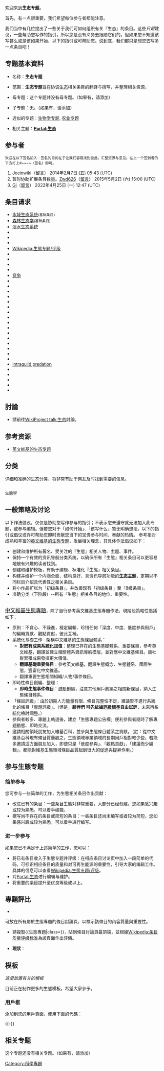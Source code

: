 {{中文维基人}}
{{维基专题状态|inactive|portal=生态|topic=[[生态|生态]]}}
<div class="tright">
{{Articles by Quality and Importance
| project=生态
| template=生态专题
| custom_score = 特色10分，甲級9.5分，優良9分，乙級8分，丙級6分，列表或初級3分，小作品0分，未評不計分。
| fa_score    = 10
| fl_score    = 10
| a_score     = 9.5
| ga_score    = 9
| b_score     = 8
| c_score     = 6
| list_score  = 3
| start_score = 3
| stub_score  = 0
| unassessed_score = no
}}</div>
欢迎来到'''生态专题'''。

首先，有一点很重要，我们希望每位参与者都能注意。

我们当中有几位提出了一些关于我们可如何组织有关『生态』的条目。这些''只是''建议，一些帮助您写作的指引，所以您是没有义务去跟随它们的。但如果您不知道该写甚么或是该如果开始，以下的指引或可帮助您。说到底，我们都只是想您去写多一点条目吧！

{{Wikipedia:生态专题/条目计数}}

==专题基本資料==
*名称：'''生态专题'''

*范围：'''生态专题'''旨在协调[[生态|生态]]相关条目的翻译与撰写，并整理相关资源。

*母专题：这个专题并没有母专题。（如果有，请添加）

*子专题：无。（如果有，请添加）

*近似的专题：[[WikiProject:生物學|生物学专题]], [[WikiProject:農業|农业专题]]

*相关主题：'''[[Portal:生态|Portal:生态]]'''

==参与者==
<small>欢迎在以下签名加入：签名的目的在于让我们容易找到彼此，汇整资源与意见。在上一个签到者的下方打上<nowiki>#~~~~</nowiki>（签名）即可。</small>
#[[User:Joeinwiki|Joeinwiki]]（[[User_talk:Joeinwiki|留言]]） 2014年2月7日 (五) 05:43 (UTC)
#暂时协助扩展条目数量。[[User:Zwd626|Zwd626]]（[[User_talk:Zwd626|留言]]） 2015年5月2日 (六) 15:00 (UTC)
#[[User:Ginkos520isthebest|Gi]]（[[User_talk:Ginkos520isthebest|留言]]） 2022年4月25日 (一) 12:47 (UTC)

==条目请求==
{{colbegin}}
* [[水域生态系统|水域生态系统]]<small>(基础条目)</small>
* [[森林生态学|森林生态学]]<small>(基础条目)</small>
* [[淡水生态系统|淡水生态系统]]
* {{link-en|河流生态系统|River ecosystem}}
* {{link-en|湖泊生态系统|Lake ecosystem}}
* {{link-en|陆地生态系统|Terrestrial ecosystem}}
* [[Wikipedia:生態专题/评级|Wikipedia:生態专题/评级]]
* {{link-en|非生物压力|Abiotic stress}}
* {{link-en|行为生态学|Behavioral ecology}}
* {{link-en|生物因子|Biotic component}}
* {{link-en|生物压力|Biotic stress}}
* [[竞争_(生物学)|竞争]]
* {{link-en|生态系统生态学|Ecosystem ecology}}
* {{link-en|生態系統模型|Ecosystem model}}
* {{link-en|摄食行为列表|List of feeding behaviours}}
* {{link-en|生态学代谢学说|Metabolic theory of ecology}}
* {{link-en|生态生产力|Productivity (ecology)}}
* {{link-en|初级生产者|Primary producers|生产者}}
* {{link-en|基础物种|Foundation species}}
* {{link-en|混合营养生物|Mixotroph}}
* {{link-en|霉菌异养|Myco-heterotrophy}}
* {{link-en|菌根营养生物|Mycotroph}}
* {{link-en|有机营养生物|Organotroph}}
* {{link-en|光能异养生物|Photoheterotroph}}
* {{link-en|光合效率|Photosynthetic efficiency}}
* {{link-en|食细菌生物|Bacterivore}}
* {{link-en|觅食|Foraging}}
* {{link-en|泛化种与特化种|Generalist and specialist species}}
* [[Intraguild_predation|Intraguild predation]]
* {{link-en|异养营养|Heterotrophic nutrition}}
* {{link-en|食虫类|Insectivore}}
* {{link-en|中间捕食者释放假说 |Mesopredator release hypothesis}}
* {{link-en|最优觅食理论|Optimal foraging theory}}
* {{link-en|猎物转换|Prey switching}}
{{colend}}

==討論==
*請前往[[WikiProject_talk:生态|WikiProject talk:生态]]討論。

==参考资源==
*[http://en.wikipedia.org/wiki/Wikipedia:WikiProject_Ecology 英文維基的生态专题]

==分类==
详细和准确的生态分类，将非常有助于网友及时找到需要的信息。
<div style="-moz-column-count:3; column-count:3; font-size:92%">
<categorytree>生態學</categorytree>
</div>

==一般策略及讨论==
以下作法倡议，仅仅是协助您写作参与的指引；不表示您未遵守就无法加入此专题，或参与编辑。但若您对于「如何开始」、「该写什么」暂无明确想法，以下的指引或倡议或许可帮助您即时贡献您当下的宝贵参与时间、奉献的热情。
参考相对成熟和丰富的[http://en.wikipedia.org/wiki/Wikipedia:WikiProject_Ecology 英文維基的生態专题]，发展相关理念，其具体作法倡议如下：
*创建和维护所有著名、受关注的『生態』相关人物、主题、事件。
*保持一个有效的资讯导航分类系统，以确保所有『生態』相关条目可以更容易地被有兴趣的读者找到。
*创建和维护模板，有助于编辑、标准化『生態』相关条目。
*构建并维护一个内涵全面、结构良好、具资讯导航功能的'''[[Portal:生态|生态主题]]'''，定期以不同栏目介绍具代表性之相关条目。
*将小作品扩张为「初级条目」，并改善现有「初级条目」至「B级条目」。
*准确分类（下阶段）--所有『生態』相关条目的地位、重要性。
<br />
<big>[[WikiProject:生态|中文維基生態專題]]</big>，除了自行參考英文維基生態專題作法，現階段策略性倡議如下：
*原則：不貪心、不躁進，穩定編輯、珍惜任何「深度、中度、低度參與用戶」的編輯貢獻、觀點貢獻，彼此互補。
*系統化基礎工作--架構中文維基的生態條目體系：
**'''對既有成果系統化加值'''：整理已存在的生態基礎體系、重要條目，參考英文維基，翻譯並建立相關體系資訊導航模版，並對應中文維基條目。讓社群累積成果發揮更大價值。
**'''翻譯基礎重要條目'''：參考英文維基，翻譯生態概念、生態體系、國際生態，豐富化中文維基。
**翻譯重要生態相關組織/人物/事件條目。
*即時性條目創編、整理：
**'''即時生態事件條目'''：鼓勵創編，注意其他用戶創編之相關新條目，納入生態條目體系。
*「條目評級」：由於初期人力能量有限、條目完整性不足，建議暫不進行系統化的條目「專題評級」。（但是，'''夥伴們 可先依據[[Wikipedia:生態專題/評級|評級標準]]自由試評'''，未來再系統化檢討調整。）
*參與者較多、專題上軌道後，建立「生態專題公告欄」便利參與者隨時了解專題動態、即時交流。
*邀請相關領域朋友加入維基百科，並參與生態條目體系之貢獻。（註：從中文維基百科現有條目質量觀之，生態領域專業領域的長期用戶相對較少些，若能多邀請這方面朋友加入，即便只是「低度參與」、「觀點貢獻」、「建議而少編輯」，都能對維基生態領域條目品質起到很大的促進與提昇作用。）

==参与生態专题==

===简单参与===
您可参与一些简单的工作，为生態相关条目作出贡献：
*改进已有的条目：一些条目生態对非常重要，大部分已经创建，您如果感兴趣或较为熟悉，可以着手编辑。
*撰写尚不存在的条目或简短的条目：一些条目还尚未编写或者较为简短，您如果感兴趣或较为熟悉，可以着手进行编写。

===进一步参与===
如果您已不满足于上述简单的工作，您可以：
* 将已有条目收入于生態专题并评级：在相应条目讨论页中加入一段简单的代码，可标识相应条目的质量和对可再生能源的重要性，引导大家的编辑工作。具体的信息可以查看[[Wikipedia:生態专题/评级|Wikipedia:生態专题/评级]]。
* 对[[Portal:生态|Portal:生态]]进行编辑与维护。
* 将重要的条目提升至优良等级或以上。

==專題評比==
*{{T1|生態專題}}
可放在所有屬於生態專題的條目討論頁，以標示該條目的內容質量與重要性。
{{生态专题|class=|category=no}}
*請複製<nowiki>{{生態專題|class=}}</nowiki>，貼到條目討論頁最頂端，並根據[[Wikipedia:条目质量评级标准|Wikipedia:条目质量评级标准]]為該頁面作出評價。

*'''現狀'''：
{{Articles by Quality
 |topic=生態
 |project=生態
 |format=TOC
}}
{{Articles by Importance
 |topic=生態
 |project=生態
}}

==模板== 
''这里放置有关的模板''

目前正在制作更多的生態模板，希望大家參予。
{{模型化生态系统|status=uncollapsed}}

===用戶框===
添加到您的用戶頁面，使用下面的代碼：

{{tlx|User ecologist}}
{{User ecologist|nocat=true}}
{{-}}

==相关专题==
{{commons|Ecology|生态学}}
这个专题还没有相关专题。（如果有，请添加）

{{WikiProject Footer}}

[[Category:科學專題|Category:科學專題]]